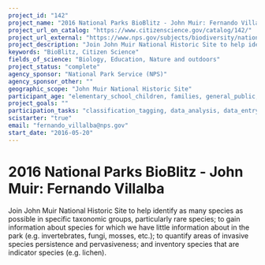 ```yaml
---
project_id: "142"
project_name: "2016 National Parks BioBlitz - John Muir: Fernando Villalba"
project_url_on_catalog: "https://www.citizenscience.gov/catalog/142/"
project_url_external: "https://www.nps.gov/subjects/biodiversity/national-parks-bioblitz.htm"
project_description: "Join John Muir National Historic Site to help identify as many species as possible in specific taxonomic groups, particularly rare species; to gain information about species for which we have little information about in the park (e.g. invertebrates, fungi, mosses, etc.); to quantify areas of invasive species persistence and pervasiveness; and inventory species that are indicator species (e.g. lichen)."
keywords: "BioBlitz, Citizen Science"
fields_of_science: "Biology, Education, Nature and outdoors"
project_status: "complete"
agency_sponsor: "National Park Service (NPS)"
agency_sponsor_other: ""
geographic_scope: "John Muir National Historic Site"
participant_age: "elementary_school_children, families, general_public, middle_school_children, targeted_group, teens"
project_goals: ""
participation_tasks: "classification_tagging, data_analysis, data_entry, finding_entities, identification, learning, observation, site_selection_description, specimen_sample_collection"
scistarter: "true"
email: "fernando_villalba@nps.gov"
start_date: "2016-05-20"
---
```


# 2016 National Parks BioBlitz - John Muir: Fernando Villalba

Join John Muir National Historic Site to help identify as many species as possible in specific taxonomic groups, particularly rare species; to gain information about species for which we have little information about in the park (e.g. invertebrates, fungi, mosses, etc.); to quantify areas of invasive species persistence and pervasiveness; and inventory species that are indicator species (e.g. lichen).
